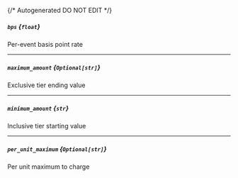 {/* Autogenerated DO NOT EDIT  */}
##### `bps` *{`float`}*
Per\-event basis point rate

---
##### `maximum_amount` *{`Optional[str]`}*
Exclusive tier ending value

---
##### `minimum_amount` *{`str`}*
Inclusive tier starting value

---
##### `per_unit_maximum` *{`Optional[str]`}*
Per unit maximum to charge


